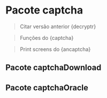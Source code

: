 # Pacote captcha {#sec-pacote}

> Citar versão anterior {decryptr}

> Funções do {captcha}

> Print screens do {ancaptcha}


## Pacote captchaDownload {#sec-pacote-download}

## Pacote captchaOracle {#sec-pacote-oracle}
